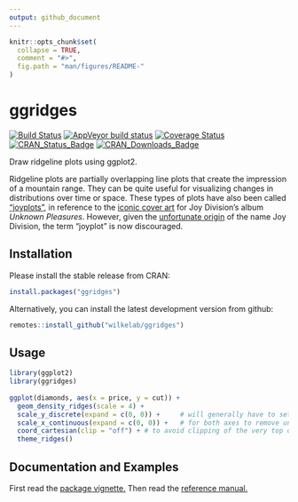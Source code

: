 ```yaml
---
output: github_document
---
```


<!-- README.md is generated from README.Rmd. Please edit that file -->

```r
knitr::opts_chunk$set(
  collapse = TRUE,
  comment = "#>",
  fig.path = "man/figures/README-"
)
```

# ggridges

<!-- badges: start -->
[![Build Status](https://travis-ci.org/wilkelab/ggridges.svg?branch=master)](https://travis-ci.org/wilkelab/ggridges)
[![AppVeyor build status](https://ci.appveyor.com/api/projects/status/github/wilkelab/ggridges?branch=master&svg=true)](https://ci.appveyor.com/project/clauswilke/ggridges)
[![Coverage Status](https://img.shields.io/codecov/c/github/clauswilke/ggridges/master.svg)](https://codecov.io/github/clauswilke/ggridges?branch=master)
[![CRAN_Status_Badge](http://www.r-pkg.org/badges/version/ggridges)](https://CRAN.R-project.org/package=ggridges)
[![CRAN_Downloads_Badge](http://cranlogs.r-pkg.org/badges/ggridges)](http://cranlogs.r-pkg.org/downloads/total/last-month/ggridges)
<!-- badges: end -->

Draw ridgeline plots using ggplot2.

Ridgeline plots are partially overlapping line plots that create the impression of a mountain range. They can be quite useful for visualizing changes in distributions over time or space. These types of plots have also been called ["joyplots"](
https://twitter.com/JennyBryan/status/856674638981550080), in reference to the [iconic cover art](https://blogs.scientificamerican.com/sa-visual/pop-culture-pulsar-origin-story-of-joy-division-s-unknown-pleasures-album-cover-video/) for Joy Division's album _Unknown Pleasures_. However, given the [unfortunate origin](https://en.wikipedia.org/wiki/House_of_Dolls) of the name Joy Division, the term "joyplot" is now discouraged.

## Installation

Please install the stable release from CRAN:

```r
install.packages("ggridges")
```

Alternatively, you can install the latest development version from github:

```r
remotes::install_github("wilkelab/ggridges")
```

## Usage

```r
library(ggplot2)
library(ggridges)
    
ggplot(diamonds, aes(x = price, y = cut)) +
  geom_density_ridges(scale = 4) + 
  scale_y_discrete(expand = c(0, 0)) +     # will generally have to set the `expand` option
  scale_x_continuous(expand = c(0, 0)) +   # for both axes to remove unneeded padding
  coord_cartesian(clip = "off") + # to avoid clipping of the very top of the top ridgeline
  theme_ridges()
```

## Documentation and Examples

First read the [package vignette.](https://cran.r-project.org/web/packages/ggridges/vignettes/introduction.html) Then read the [reference manual.](https://cran.r-project.org/web/packages/ggridges/ggridges.pdf)
